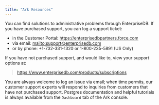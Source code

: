 ```yaml
---
title: "Ark Resources"
---
```


<div id="ark_resources" class="registered_link"></div>

You can find solutions to administrative problems through EnterpriseDB. If you have purchased support, you can log a support ticket:

-   in the Customer Portal: <https://enterprisedbpartners.force.com>
-   via email: <mailto:support@enterprisedb.com>
-   or by phone: +1-732-331-1320 or 1-800-235-5891 (US Only)

If you have not purchased support, and would like to, view your support options at:

> <https://www.enterprisedb.com/products/subscriptions>

You are always welcome to log an issue via email; when time permits, our customer support experts will respond to inquiries from customers that have not purchased support. Postgres documentation and helpful tutorials is always available from the `Dashboard` tab of the Ark console.
